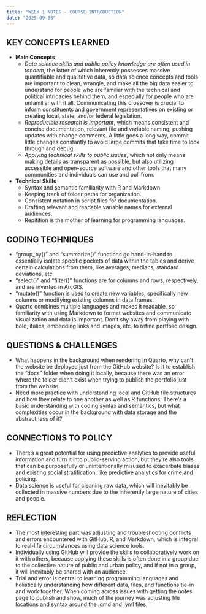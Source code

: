 ```yaml
---
title: "WEEK 1 NOTES - COURSE INTRODUCTION"
date: "2025-09-08"
---
```


## KEY CONCEPTS LEARNED
- **Main Concepts**
  - *Data science skills and public policy knowledge are often used in tandem*, the latter of which inherently possesses massive quantifiable and qualitative data, so data science concepts and tools are important to clean, wrangle, and make all the big data easier to understand for people who are familiar with the technical and political intricacies behind them, and especially for people who are unfamiliar with it all. Communicating this crossover is crucial to inform constituents and government representatives on existing or creating local, state, and/or federal legislation.
  - *Reproducible research is important*, which means consistent and concise documentation, relevant file and variable naming, pushing updates with change comments. A little goes a long way, commit little changes constantly to avoid large commits that take time to look through and debug.
  - *Applying technical skills to public issues*, which not only means making details as transparent as possible, but also utilizing accessible and open-source software and other tools that many communities and individuals can use and pull from.
- **Technical Skills**
  - Syntax and semantic familiarity with R and Markdown
  - Keeping track of folder paths for organization.
  - Consistent notation in script files for documentation.
  - Crafting relevant and readable variable names for external audiences.
  - Repitition is the mother of learning for programming languages.

## CODING TECHNIQUES
- "group_by()" and "summarize()" functions go hand-in-hand to essentially isolate specific pockets of data within the tables and derive certain calculations from them, like averages, medians, standard deviations, etc.
- "select()" and "filter()" functions are for columns and rows, respectively, and are inverted in ArcGIS.
- "mutate()" function is used to create new variables, specifically new columns or modifying existing columns in data frames.
- Quarto combines multiple languages and makes it readable, so familiarity with using Markdown to format websites and communicate visualization and data is important. Don't shy away from playing with bold, italics, embedding links and images, etc. to refine portfolio design.

## QUESTIONS & CHALLENGES
- What happens in the background when rendering in Quarto, why can't the website be deployed just from the GitHub website? Is it to establish the "docs" folder when doing it locally, because there was an error where the folder didn't exist when trying to publish the portfolio just from the website.
- Need more practice with understanding local and GitHub file structures and how they relate to one another as well as R functions. There's a basic understanding with coding syntax and semantics, but what complexities occur in the background with data storage and the abstractness of it?

## CONNECTIONS TO POLICY
- There's a great potential for using predictive analytics to provide useful information and turn it into public-serving action, but they're also tools that can be purposefully or unintentionally misused to exacerbate biases and existing social stratification, like predictive analytics for crime and policing.
- Data science is useful for cleaning raw data, which will inevitably be collected in massive numbers due to the inherently large nature of cities and people.

## REFLECTION
- The most interesting part was adjusting and troubleshooting conflicts and errors encountered with GitHub, R, and Markdown, which is integral to real-life circumstances using data science tools.
- Individually using GitHub will provide the skills to collaboratively work on it with others, because applying these skills is often done in a group due to the collective nature of public and urban policy, and if not in a group, it will inevitably be shared with an audience.
- Trial and error is central to learning programming languages and holistically understanding how different data, files, and functions tie-in and work together. When coming across issues with getting the notes page to publish and show, much of the journey was adjusting file locations and syntax around the .qmd and .yml files.